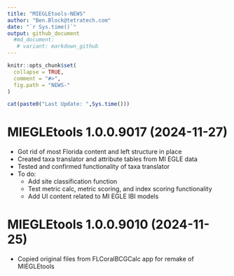 ```yaml
---
title: "MIEGLEtools-NEWS"
author: "Ben.Block@tetratech.com"
date: "`r Sys.time()`"
output: github_document
  #md_document:
   # variant: markdown_github
---
```


<!-- NEWS.md is generated from NEWS.Rmd. Please edit that file -->

```r
knitr::opts_chunk$set(
  collapse = TRUE,
  comment = "#>",
  fig.path = "NEWS-"
)
```

```r
cat(paste0("Last Update: ",Sys.time()))
```

# MIEGLEtools 1.0.0.9017 (2024-11-27)

-   Got rid of most Florida content and left structure in place
-   Created taxa translator and attribute tables from MI EGLE data
-   Tested and confirmed functionality of taxa translator
-   To do:
    -   Add site classification function
    -   Test metric calc, metric scoring, and index scoring functionality
    -   Add UI content related to MI EGLE IBI models

# MIEGLEtools 1.0.0.9010 (2024-11-25)

-   Copied original files from FLCoralBCGCalc app for remake of MIEGLEtools
